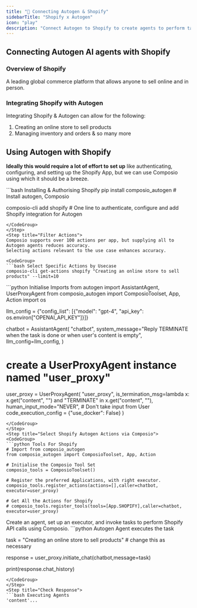 ```yaml
---
title: "🚀 Connecting Autogen & Shopify"
sidebarTitle: "Shopify x Autogen"
icon: "play"
description: "Connect Autogen to Shopify to create agents to perform tasks using natural language"
---
```


## Connecting Autogen AI agents with Shopify

### Overview of Shopify

A leading global commerce platform that allows anyone to sell online and in person.

### Integrating Shopify with Autogen

Integrating Shopify & Autogen can allow for the following:

1. Creating an online store to sell products
2. Managing inventory and orders
& so many more

## Using Autogen with Shopify

<Steps>
<Step title="Setting Up the Environment">

**Ideally this would require a lot of effort to set up** like authenticating, configuring, and setting up the Shopify App, but we can use Composio using which it should be a breeze.

<CodeGroup>
```bash Installing & Authorising Shopify
pip install composio_autogen # Install autogen, Composio 

composio-cli add shopify # One line to authenticate, configure and add Shopify integration for Autogen
```
</CodeGroup>
</Step>
<Step title="Filter Actions">
Composio supports over 100 actions per app, but supplying all to Autogen agents reduces accuracy.
Selecting actions relevant to the use case enhances accuracy.

<CodeGroup>
```bash Select Specific Actions by Usecase
composio-cli get-actions shopify "Creating an online store to sell products" --limit=10
```
</CodeGroup>

</Step>
<Step title="Import Base Packages">

<CodeGroup>
```python Initialise Imports
from autogen import AssistantAgent, UserProxyAgent
from composio_autogen import ComposioToolset, App, Action
import os

llm_config = {"config_list": [{"model": "gpt-4", "api_key": os.environ["OPENAI_API_KEY"]}]}

chatbot = AssistantAgent(
    "chatbot",
    system_message="Reply TERMINATE when the task is done or when user's content is empty",
    llm_config=llm_config,
)

# create a UserProxyAgent instance named "user_proxy"
user_proxy = UserProxyAgent(
    "user_proxy",
    is_termination_msg=lambda x: x.get("content", "") and "TERMINATE" in x.get("content", ""),
    human_input_mode="NEVER", # Don't take input from User
    code_execution_config = {"use_docker": False}
)
```
</CodeGroup>
</Step>
<Step title="Select Shopify Autogen Actions via Composio">
<CodeGroup>
```python Tools For Shopify
# Import from composio_autogen
from composio_autogen import ComposioToolset, App, Action

# Initialise the Composio Tool Set
composio_tools = ComposioToolset()

# Register the preferred Applications, with right executor. 
composio_tools.register_actions(actions=[],caller=chatbot, executor=user_proxy)

# Get All the Actions for Shopify
# composio_tools.register_tools(tools=[App.SHOPIFY],caller=chatbot, executor=user_proxy) 
```
</CodeGroup>
</Step>
<Step title="Execute the Agent">
Create an agent, set up an executor, and invoke tasks to perform Shopify API calls using Composio. 
<CodeGroup>
```python Autogen Agent executes the task

task = "Creating an online store to sell products" # change this as necessary

response = user_proxy.initiate_chat(chatbot,message=task)

print(response.chat_history)
```
</CodeGroup>
</Step>
<Step title="Check Response">
```bash Executing Agents
'content'...
```
</Step>
</Steps>
